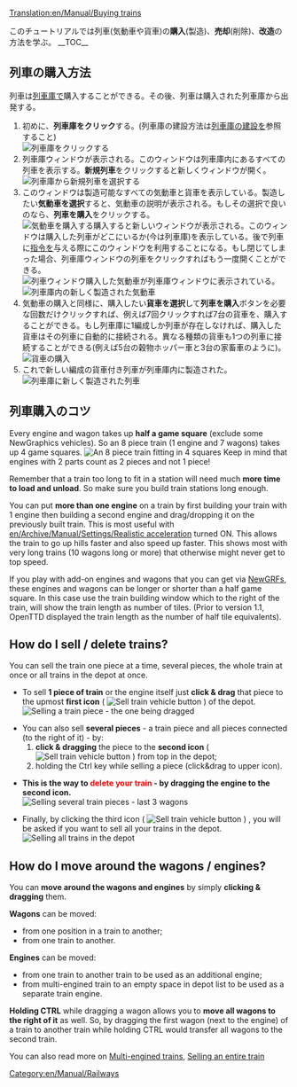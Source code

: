 [[Translation:en/Manual/Buying trains]]
{{en/Translation|origin= en/Manual/Buying trains
|from  = en
|to    = ja
|Percentage = 50
}}

{{ja/Manual/Tutorial/Navigation}}
このチュートリアルでは列車(気動車や貨車)の'''購入'''(製造)、'''売却'''(削除)、'''改造'''の方法を学ぶ。
__TOC__ 
==列車の購入方法==
列車は[[en/Manual/Depots|列車庫]]で購入することができる。その後、列車は購入された列車庫から出発する。
#初めに、'''列車庫をクリック'''する。(列車庫の建設方法は[[en/Manual/Building depots|列車庫の建設]]を参照すること)<br/>[[File:en/Manual/BuildTrainTutorial1.png|none|frame|列車庫をクリックする]]
#列車庫ウィンドウが表示される。このウィンドウは列車庫内にあるすべての列車を表示する。'''新規列車'''をクリックすると新しくウィンドウが開く。<br/>[[File:en/Manual/BuildTrainTutorial2.png|none|frame|列車庫から新規列車を選択する]]
#このウィンドウは製造可能なすべての気動車と貨車を表示している。製造したい'''気動車を選択'''すると、気動車の説明が表示される。もしその選択で良いのなら、'''列車を購入'''をクリックする。<br/>[[File:en/Manual/BuildTrainTutorial3.png|none|frame|気動車を購入する]]購入すると新しいウィンドウが表示される。このウィンドウは購入した列車がどこにいるか(今は列車庫)を表示している。後で列車に[[en/Manual/Orders|指令]]を与える際にこのウィンドウを利用することになる。もし閉じてしまった場合、列車庫ウィンドウの列車をクリックすればもう一度開くことができる。<br/>[[File:en/Manual/BuildTrainTutorial5.png|none|frame|列車ウィンドウ]]購入した気動車が列車庫ウィンドウに表示されている。<br/>[[File:en/Manual/BuildTrainTutorial4.png|none|frame|列車庫内の新しく製造された気動車]]
#気動車の購入と同様に、購入したい'''貨車を選択'''して'''列車を購入'''ボタンを必要な回数だけクリックすれば、例えば7回クリックすれば7台の貨車を、購入することができる。もし列車庫に1編成しか列車が存在しなければ、購入した貨車はその列車に自動的に接続される。異なる種類の貨車も1つの列車に接続することができる(例えば5台の穀物ホッパー車と3台の家畜車のように)。<br/>[[File:en/Manual/BuildTrainTutorial6.png|none|frame|貨車の購入]]
#これで新しい編成の貨車付き列車が列車庫内に製造された。<br/>[[File:en/Manual/BuildTrainTutorial7.png|none|frame|列車庫に新しく製造された列車]]

==列車購入のコツ==
Every engine and wagon takes up '''half a game square''' (exclude some NewGraphics vehicles). So an 8 piece train (1 engine and 7 wagons) takes up 4 game squares.
[[File:en/Manual/BuildTrainTutorial8.png|none|frame|An 8 piece train fitting in 4 squares]]
Keep in mind that engines with 2 parts count as 2 pieces and not 1 piece!

Remember that a train too long to fit in a station will need much '''more time to load and unload'''. So make sure you build train stations long enough.

You can put '''more than one engine''' on a train by first building your train with 1 engine then building a second engine and drag/dropping it on the previously built train. This is most useful with [[en/Archive/Manual/Settings/Realistic acceleration]] turned ON. This allows the train to go up hills faster and also speed up faster. This shows most with very long trains (10 wagons long or more) that otherwise might never get to top speed.

If you play with add-on engines and wagons that you can get via [[en/Manual/NewGRF|NewGRFs]], these engines and wagons can be longer or shorter than a half game square. In this case use the train building window which to the right of the train, will show the train length as number of tiles. (Prior to version 1.1, OpenTTD displayed the train length as the number of half tile equivalents).

==How do I sell / delete trains?==
You can sell the train one piece at a time, several pieces, the whole train at once or all trains in the depot at once.

* To sell '''1 piece of train''' or the engine itself just '''click & drag''' that piece to the upmost '''first icon''' ( [[File:en/Manual/SellTrainVehicle.png|Sell train vehicle button]] ) of the depot.<br/>[[File:en/Manual/BuildTrainTutorial9.png|none|frame|Selling a train piece - the one being dragged]]

* You can also sell '''several pieces''' - a train piece and all pieces connected (to the right of it) - by:
*# '''click & dragging''' the piece to the '''second icon''' ( [[File:en/Manual/SellEntireTrain.png|Sell train vehicle button]] ) from top in the depot;
*# holding the Ctrl key while selling a piece (click&drag to upper icon).

* '''This is the way to <font color='red'>delete your train</font> - by dragging the engine to the second icon.'''<br/>[[File:en/Manual/BuildTrainTutorial10.png|none|frame|Selling several train pieces - last 3 wagons]]

* Finally, by clicking the third icon ( [[File:en/Manual/SellAllTrains.png|Sell train vehicle button]] ) , you will be asked if you want to sell all your trains in the depot.<br/>[[File:en/Manual/BuildTrainTutorial11.png|none|frame|Selling all trains in the depot]]

==How do I move around the wagons / engines?==

You can '''move around the wagons and engines''' by simply '''clicking & dragging''' them.

'''Wagons''' can be moved:
* from one position in a train to another;
* from one train to another.
'''Engines''' can be moved:
* from one train to another train to be used as an additional engine;
* from multi-engined train to an empty space in depot list to be used as a separate train engine.

'''Holding CTRL''' while dragging a wagon allows you to '''move all wagons to the right of it''' as well. So, by dragging the first wagon (next to the engine) of a train to another train while holding CTRL would transfer all wagons to the second train.

You can also read more on [[en/Archive/Manual/Multiheaded trains|Multi-engined trains]], [[en/Manual/Sell entire train|Selling an entire train]]

[[Category:en/Manual/Railways]]